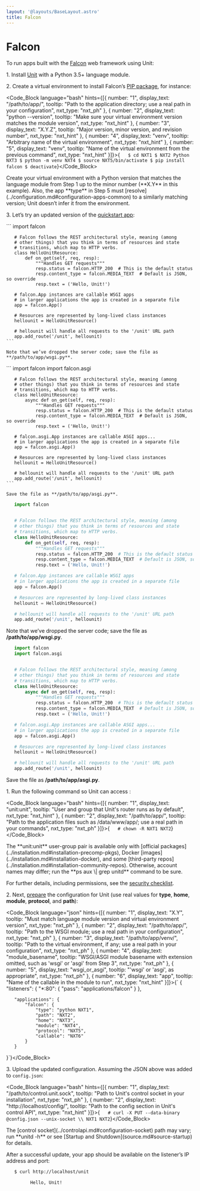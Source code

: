 ```yaml
---
layout: '@layouts/BaseLayout.astro'
title: Falcon
---
```

# Falcon

To run apps built with the [Falcon](https://falcon.readthedocs.io/en/stable/) web framework using Unit:

1\. Install [Unit](../installation.md#installation-precomp-pkgs) with a Python 3.5+ language module.

2\. Create a virtual environment to install Falcon’s [PIP package](https://falcon.readthedocs.io/en/stable/user/install.html), for instance:

<Code_Block language="bash" hints={[{ number: "1", display_text: "/path/to/app/", tooltip: "Path to the application directory; use a real path in your configuration", nxt_type: "nxt_ph" }, { number: "2", display_text: "python --version", tooltip: "Make sure your virtual environment version matches the module version", nxt_type: "nxt_hint" }, { number: "3", display_text: "X.Y.Z", tooltip: "Major version, minor version, and revision number", nxt_type: "nxt_hint" }, { number: "4", display_text: "venv", tooltip: "Arbitrary name of the virtual environment", nxt_type: "nxt_hint" }, { number: "5", display_text: "venv", tooltip: "Name of the virtual environment from the previous command", nxt_type: "nxt_hint" }]}>{`   $ cd NXT1
   $ NXT2
         Python NXT3
   $ python -m venv NXT4
   $ source NXT5/bin/activate
   $ pip install falcon
   $ deactivate`}</Code_Block>

<Note type="warning">
Create your virtual environment with a Python version that matches the language module from Step 1 up to the minor number (**X.Y** in this example). Also, the app **type** in Step 5 must [resolve](../configuration.md#configuration-apps-common) to a similarly matching version; Unit doesn’t infer it from the environment.
</Note>

3\. Let’s try an updated version of the [quickstart app](https://falcon.readthedocs.io/en/stable/user/quickstart.html):

<Tabs label="WSGI/ASGI">
  <Tab name="WSGI">
    ```
       import falcon


       # Falcon follows the REST architectural style, meaning (among
       # other things) that you think in terms of resources and state
       # transitions, which map to HTTP verbs.
       class HelloUnitResource:
           def on_get(self, req, resp):
               """Handles GET requests"""
               resp.status = falcon.HTTP_200  # This is the default status
               resp.content_type = falcon.MEDIA_TEXT  # Default is JSON, so override
               resp.text = ('Hello, Unit!')

       # falcon.App instances are callable WSGI apps
       # in larger applications the app is created in a separate file
       app = falcon.App()

       # Resources are represented by long-lived class instances
       hellounit = HelloUnitResource()

       # hellounit will handle all requests to the '/unit' URL path
       app.add_route('/unit', hellounit)
    ```

    Note that we’ve dropped the server code; save the file as **/path/to/app/wsgi.py**.
  </Tab>
  <Tab name="ASGI">
    ```
       import falcon
       import falcon.asgi


       # Falcon follows the REST architectural style, meaning (among
       # other things) that you think in terms of resources and state
       # transitions, which map to HTTP verbs.
       class HelloUnitResource:
           async def on_get(self, req, resp):
               """Handles GET requests"""
               resp.status = falcon.HTTP_200  # This is the default status
               resp.content_type = falcon.MEDIA_TEXT  # Default is JSON, so override
               resp.text = ('Hello, Unit!')

       # falcon.asgi.App instances are callable ASGI apps...
       # in larger applications the app is created in a separate file
       app = falcon.asgi.App()

       # Resources are represented by long-lived class instances
       hellounit = HelloUnitResource()

       # hellounit will handle all requests to the '/unit' URL path
       app.add_route('/unit', hellounit)
    ```

    Save the file as **/path/to/app/asgi.py**.
  </Tab>
</Tabs>

```python
   import falcon


   # Falcon follows the REST architectural style, meaning (among
   # other things) that you think in terms of resources and state
   # transitions, which map to HTTP verbs.
   class HelloUnitResource:
       def on_get(self, req, resp):
           """Handles GET requests"""
           resp.status = falcon.HTTP_200  # This is the default status
           resp.content_type = falcon.MEDIA_TEXT  # Default is JSON, so override
           resp.text = ('Hello, Unit!')

   # falcon.App instances are callable WSGI apps
   # in larger applications the app is created in a separate file
   app = falcon.App()

   # Resources are represented by long-lived class instances
   hellounit = HelloUnitResource()

   # hellounit will handle all requests to the '/unit' URL path
   app.add_route('/unit', hellounit)
```

Note that we’ve dropped the server code; save the file as **/path/to/app/wsgi.py**.

```python
   import falcon
   import falcon.asgi


   # Falcon follows the REST architectural style, meaning (among
   # other things) that you think in terms of resources and state
   # transitions, which map to HTTP verbs.
   class HelloUnitResource:
       async def on_get(self, req, resp):
           """Handles GET requests"""
           resp.status = falcon.HTTP_200  # This is the default status
           resp.content_type = falcon.MEDIA_TEXT  # Default is JSON, so override
           resp.text = ('Hello, Unit!')

   # falcon.asgi.App instances are callable ASGI apps...
   # in larger applications the app is created in a separate file
   app = falcon.asgi.App()

   # Resources are represented by long-lived class instances
   hellounit = HelloUnitResource()

   # hellounit will handle all requests to the '/unit' URL path
   app.add_route('/unit', hellounit)
```

Save the file as **/path/to/app/asgi.py**.

1\. Run the following command so Unit can access :

<Code_Block language="bash" hints={[{ number: "1", display_text: "unit:unit", tooltip: "User and group that Unit's router runs as by default", nxt_type: "nxt_hint" }, { number: "2", display_text: "/path/to/app/", tooltip: "Path to the application files such as /data/www/app/; use a real path in your commands", nxt_type: "nxt_ph" }]}>{`   # chown -R NXT1 NXT2`}</Code_Block>

<Note type="note">
The **unit:unit** user-group pair is available only with [official packages](../installation.md#installation-precomp-pkgs), Docker [images](../installation.md#installation-docker), and some [third-party repos](../installation.md#installation-community-repos). Otherwise, account names may differ; run the **ps aux \| grep unitd** command to be sure.
</Note>

For further details, including permissions, see the [security checklist](security.md#security-apps).

2\. Next, [prepare](../configuration.md#configuration-python) the configuration for Unit (use real values for **type**, **home**, **module**, **protocol**, and **path**):

<Code_Block language="json" hints={[{ number: "1", display_text: "X.Y", tooltip: "Must match language module version and virtual environment version", nxt_type: "nxt_ph" }, { number: "2", display_text: "/path/to/app/", tooltip: "Path to the WSGI module; use a real path in your configuration", nxt_type: "nxt_ph" }, { number: "3", display_text: "/path/to/app/venv/", tooltip: "Path to the virtual environment, if any; use a real path in your configuration", nxt_type: "nxt_ph" }, { number: "4", display_text: "module_basename", tooltip: "WSGI/ASGI module basename with extension omitted, such as 'wsgi' or 'asgi' from Step 3", nxt_type: "nxt_ph" }, { number: "5", display_text: "wsgi_or_asgi", tooltip: "'wsgi' or 'asgi', as appropriate", nxt_type: "nxt_ph" }, { number: "6", display_text: "app", tooltip: "Name of the callable in the module to run", nxt_type: "nxt_hint" }]}>{`   {
       "listeners": {
           "*:80": {
               "pass": "applications/falcon"
           }
       },

       "applications": {
           "falcon": {
               "type": "python NXT1",
               "path": "NXT2",
               "home": "NXT3",
               "module": "NXT4",
               "protocol": "NXT5",
               "callable": "NXT6"
           }
       }
   }`}</Code_Block>

3\. Upload the updated configuration.  Assuming the JSON above was added to `config.json`:

<Code_Block language="bash" hints={[{ number: "1", display_text: "/path/to/control.unit.sock", tooltip: "Path to Unit's control socket in your installation", nxt_type: "nxt_ph" }, { number: "2", display_text: "http://localhost/config/", tooltip: "Path to the config section in Unit's control API", nxt_type: "nxt_hint" }]}>{`   # curl -X PUT --data-binary @config.json --unix-socket \\
          NXT1 NXT2`}</Code_Block>

<Note type="note">
The [control socket](../controlapi.md#configuration-socket) path may vary; run **unitd -h** or see [Startup and Shutdown](source.md#source-startup) for details.
</Note>

After a successful update, your app should be available on the listener’s IP address and port:

```bash
   $ curl http://localhost/unit

         Hello, Unit!
```